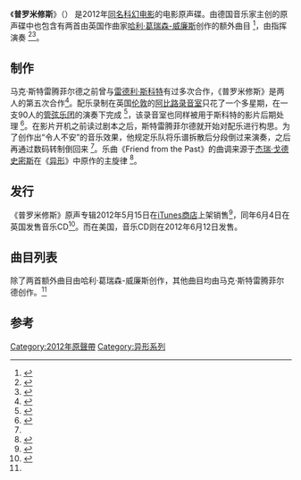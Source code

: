 {{Infobox album
| Name        = 普罗米修斯<br /><small>''Prometheus''</small>
| Type        = 电影配乐
| Artist      = {{link-en|马克·斯特雷腾菲尔德|Marc Streitenfeld}}
| Cover       = Prometheus_album_cover_art.jpeg
| Released    = {{dts|2012|5|15}} <small>([[iTunes|iTunes]])</small><br/>{{dts|2012|6|4}}<small>（[[CD-DA|Audio CD]]）（[[United_Kingdom|UK]]）</small><br/>{{dts|2012|6|12}}<small>（Audio CD）（[[United_States|US]]）</small>
| Recorded    = [[阿比路录音室|阿比路录音室]]
| Genre       = Soundtrack
| Length      = 57:07
| Label       = {{link-en|Sony Masterworks}}
| Producer    =
}}
《'''普罗米修斯'''》（{{lang-en|'''''Prometheus'''''}}）<!--is an original motion picture soundtrack to the -->是2012年[[普罗米修斯_(电影)|同名]][[科幻电影|科幻电影]]的电影原声碟。由德国音乐家{{link-en|马克·斯特雷腾菲尔德|Marc Streitenfeld}}主创的原声碟中也包含有两首由英国作曲家[[哈利·葛瑞森-威廉斯|哈利·葛瑞森-威廉斯]]创作的额外曲目<!--Written by German composer [[Marc_Streitenfeld|Marc Streitenfeld]], the soundtrack also features two supplemental pieces by English composer [[Harry_Gregson-Williams|Harry Gregson-Williams]],--><ref name="Soundtrack4">{{cite web|first=|last=|title=Prometheus (Original Motion Picture Soundtrack)|url=http://itunes.apple.com/us/album/prometheus-original-motion/id527304464|publisher=[[iTunes|iTunes]]|work=|date=2012-05-15|accessdate=2012-05-16|archiveurl=https://web.archive.org/web/20130723222645/https://itunes.apple.com/us/album/prometheus-original-motion/id527304464|archivedate=2013-07-23|deadurl=no}}</ref>，由{{link-en|本·福斯特 (演奏家)|Ben Foster (orchestrator)|本·福斯特}}指挥演奏<!-- and it was conducted by [[Ben_Foster_(orchestrator)|Ben Foster]].--><ref name="Allthemusiccredits">{{cite web|url=http://www.allmusic.com/album/prometheus-original-motion-picture-soundtrack-mw0002354343/credits|title=''Prometheus'' [Original Motion Picture Soundtrack] - credits|accessdate=2012-06-10|deadurl=no|archiveurl=https://web.archive.org/web/20180525130444/https://www.allmusic.com/album/prometheus-original-motion-picture-soundtrack-mw0002354343/credits|archivedate=2018-05-25}}</ref><ref name="Soundtrack2">{{cite web|url=http://www.amazon.co.uk/Prometheus-Original-Motion-Picture-Soundtrack/dp/tracks/B007TBCTRK/ref=dp_tracks_all_1#disc_1 |title=Prometheus [Soundtrack] |publisher=[[Amazon.com|Amazon.com]]|date=2012-05-10|accessdate=2012-05-27 | archiveurl= |archivedate= |deadurl=no}}</ref>。

==制作==
{{see also|普罗米修斯 (电影)}}
<!--Marc Streitenfeld is a frequent collaborator with Ridley Scott.-->马克·斯特雷腾菲尔德之前曾与[[雷德利·斯科特|雷德利·斯科特]]有过多次合作，《普罗米修斯》是两人的第五次合作<ref name="Music1">{{cite news | url=http://www.aintitcool.com/node/52276 | title=Is This The First Prometheus Poster?? | publisher=Ain't It Cool|accessdate=2014-01-05 | archiveurl=https://web.archive.org/web/20130815140520/http://www.aintitcool.com/node/52276 |archivedate=2013-08-15|deadurl=no}}</ref>。配乐录制在英国[[伦敦|伦敦]]的[[阿比路录音室|阿比路录音室]]只花了一个多星期，在一支90人的[[管弦乐团|管弦乐团]]的演奏下完成<!-- The score was recorded over one week with a 90-piece orchestra at [[Abbey_Road_Studios|Abbey Road Studios]] in London, England,--><ref name="SME">{{cite web|url=http://staticmass.net/exclusive-interviews/marc-streitenfeld-prometheus-composer/|title=Marc Streitenfeld|author=Patrick Samuel|publisher=Static Mass Emporium|date=2012-05-31|accessdate=2012-06-02|deadurl=no|archiveurl=https://www.webcitation.org/68UdO9yAJ?url=http://staticmass.net/exclusive-interviews/marc-streitenfeld-prometheus-composer/|archivedate=2012-06-17}}</ref>，该录音室也同样被用于斯科特的影片后期处理<!--where it was also processed by Scott after the fact.--><ref name="MiscWonderCon12">{{cite web |first=Christina |last=Radish |title=Director Ridley Scott, Writer Damon Lindelof and Michael Fassbender Talk Prometheus at WonderCon 2012 |url=http://collider.com/ridley-scott-damon-lindelof-michael-fassbender-prometheus-interview/153243/ |publisher=Collider.com |work= |date=2012-03-18 |accessdate=2012-03-18 |archiveurl=https://www.webcitation.org/68TNq5dm1?url=http://collider.com/ridley-scott-damon-lindelof-michael-fassbender-prometheus-interview/153243/ |archivedate=2012-06-16 |deadurl=no }}</ref>。在影片开机之前读过剧本之后，斯特雷腾菲尔德就开始对配乐进行构思。为了创作出“令人不安”的音乐效果，他规定乐队将乐谱拆散后分段倒过来演奏，之后再通过数码转制倒回来<!--Streitenfeld began coming up with ideas for the score after reading the script prior to the commencement of filming. To create an "unsettling" sound, he provided the orchestra with reversed music sheets to have them play segments of the score backwards, before then digitally reversing it.--><ref name="SME"/>。乐曲《Friend from the Past》的曲调来源于[[杰瑞·戈德史密斯|杰瑞·戈德史密斯]]在《[[异形|异形]]》{{link-en|异形 (原声碟)|Alien (soundtrack)|原声碟}}中原作的主旋律<!-- The track "Friend from the Past" reprises [[Jerry_Goldsmith|Jerry Goldsmith]]'s original main title from the [[Alien_(soundtrack)|''Alien'' soundtrack]].[[弗雷德里克·肖邦|弗雷德里克·肖邦]]的{{link-en|雨滴前奏曲|Raindrop prelude}}（1838）也被运用在电影中<ref name="MusicChopin1">{{cite journal|last=Wood|first=Michael|title=At the Movies|journal=London Review of Books|volume=34|issue=13|pages=39|url=http://www.lrb.co.uk/v34/n13/michael-wood/at-the-movies|date=2012-07-05|accessdate=2014-1-5|archiveurl=https://www.webcitation.org/6AWe8ZDQw?url=http://www.lrb.co.uk/v34/n13/michael-wood/at-the-movies|archivedate=2012-09-08|deadurl=no|author=}}</ref>--><ref name="MusicChopin2">{{cite web|last=Murphy|first=James|title=Prometheus Proves Classical Music Still Matters|url=http://www.huffingtonpost.co.uk/james-murphy/prometheus-classical-music_b_1605665.html|work=Huffington Post|date=2012-06-19|accessdate=2012-09-08|archiveurl=https://www.webcitation.org/6AWeCZiqM?url=http://www.huffingtonpost.co.uk/james-murphy/prometheus-classical-music_b_1605665.html|archivedate=2012-09-08|deadurl=no}}</ref>。

==发行==
《普罗米修斯》原声专辑2012年5月15日在[[iTunes|iTunes商店]]上架销售<ref name="Soundtrack3">{{cite web |first=Glen |last=Oliver |title=Ample Sample Clips From Prometheus' Score Are Now Online!! |url=http://www.aintitcool.com/node/55757 |publisher=Ain't It Cool News |work= |date=2012-05-15 |accessdate=2012-05-16 |archiveurl=https://www.webcitation.org/68UdTV9zZ?url=http://www.aintitcool.com/node/55757 |archivedate=2012-06-17 |deadurl=no }}</ref>，同年6月4日在英国发售音乐CD<ref name="Soundtrack1">{{cite web|url=http://www.weylandchronicles.com/2012/04/prometheus-soundtrack-now-available-for-pre-order/|title=Prometheus Soundtrack now available for pre-order|publisher=The Weyland Chronicles (weylandchronicles.com)|date=2012-04-14|accessdate=2012-06-10|archiveurl=https://web.archive.org/web/20140113124730/http://www.weylandchronicles.com/2012/04/prometheus-soundtrack-now-available-for-pre-order/|archivedate=2014-01-13|deadurl=no}}</ref>。而在美国，音乐CD则在2012年6月12日发售。

==曲目列表==
除了两首额外曲目由哈利·葛瑞森-威廉斯创作，其他曲目均由马克·斯特雷腾菲尔德创作。<ref name="Soundtrack4"/>
{{Track listing
| extra_column = Artist
| total_length = 57:07
| title1 = A Planet
| extra1 = 马克·斯特雷腾菲尔德
| length1 = 2:36
| title2 = Going In
| extra2 = 马克·斯特雷腾菲尔德
| length2 = 2:06
| title3 =Engineers
| extra3 = 马克·斯特雷腾菲尔德
| length3 = 2:32
| title4 = Life
| extra4 = [[哈利·葛瑞森-威廉斯|哈利·葛瑞森-威廉斯]]
| length4 = 2:33
| title5 = Weyland
| extra5 = 马克·斯特雷腾菲尔德
| length5 = 2:07
| title6 = Discovery
| extra6 = 马克·斯特雷腾菲尔德
| length6 = 2:35
| title7 = Not Human
| extra7 = 马克·斯特雷腾菲尔德
| length7 = 1:51
| title8 = Too Close
| extra8 = 马克·斯特雷腾菲尔德
| length8 = 3:23
| title9 =Try Harder
| extra9 =马克·斯特雷腾菲尔德
| length9 = 2:04
| title10 = David
| extra10 = 马克·斯特雷腾菲尔德
| length10 = 3:02
| title11 = Hammerpede
| extra11 = 马克·斯特雷腾菲尔德
| length11 = 2:46
| title12 = We Were Right
| extra12 =哈利·葛瑞森-威廉斯
| length12 = 2:45
| title13 = Earth
| extra13 = 马克·斯特雷腾菲尔德
| length13 = 2:38
| title14 = Infected
| extra14 = 马克·斯特雷腾菲尔德
| length14 = 1:59
| title15 = Hyper Sleep
| extra15 = 马克·斯特雷腾菲尔德
| length15 = 2:03
| title16 = Small Beginnings
| extra16 = 马克·斯特雷腾菲尔德
| length16 = 2:14
| title17 = Hello Mommy
| extra17 = 马克·斯特雷腾菲尔德
| length17 = 2:06
| title18 = Friend from the Past
| extra18 = 马克·斯特雷腾菲尔德
| length18 = 1:16
| title19 = Dazed
| extra19 = 马克·斯特雷腾菲尔德
| length19 = 4:32
| title20 = Space Jockey
| extra20 = 马克·斯特雷腾菲尔德
| length20 = 1:32
| title21 = Collision
| extra21 = 马克·斯特雷腾菲尔德
| length21 = 3:08
| title22 = Debris
| extra22 = 马克·斯特雷腾菲尔德
| length22 = 0:47
| title23 = Planting the Seed
| extra23 = 马克·斯特雷腾菲尔德
| length23 = 1:38
| title24 = Invitation
| extra24 = 马克·斯特雷腾菲尔德
| length24 = 2:18
| title25 = Birth
| extra25 = 马克·斯特雷腾菲尔德
| length25 = 1:26
|}}

==参考==
{{reflist}}

{{異形}}
[[Category:2012年原聲帶|Category:2012年原聲帶]]
[[Category:异形系列|Category:异形系列]]